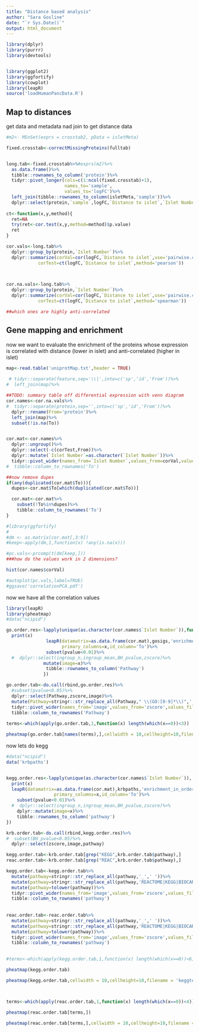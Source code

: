 ```yaml
---
title: "Distance based analysis"
author: "Sara Gosline"
date: "`r Sys.Date()`"
output: html_document
---
```


```r
library(dplyr)
library(purrr)
library(devtools)


library(ggplot2)
library(ggfortify)
library(cowplot)
library(leapR)
source('loadHumanPancData.R')
```

## Map to distances
get data and metadata nad join to get distance data

```r

#m2<- MSnSet(exprs = crosstab2, pData = isletMeta)

fixed.crosstab<-correctMissingProteins(fulltab)


long.tab<-fixed.crosstab%>%#exprs(m2)%>%
  as.data.frame()%>%
  tibble::rownames_to_column('protein')%>%
  tidyr::pivot_longer(cols=c(1:ncol(fixed.crosstab)+1),
                      names_to='sample',
                      values_to='logFC')%>%
  left_join(tibble::rownames_to_column(isletMeta,'sample'))%>%
  dplyr::select(protein,`sample`,logFC,`Distance to islet`,`Islet Number`)
  
ct<-function(x,y,method){
  ret=NA
  try(ret<-cor.test(x,y,method=method)$p.value)
  ret
}

cor.vals<-long.tab%>%
  dplyr::group_by(protein,`Islet Number`)%>%
  dplyr::summarize(corVal=cor(logFC,`Distance to islet`,use='pairwise.complete.obs',method='pearson'),
            corTest=ct(logFC,`Distance to islet`,method='pearson'))


  
cor.na.vals<-long.tab%>%
  dplyr::group_by(protein,`Islet Number`)%>%
  dplyr::summarize(corVal=cor(logFC,`Distance to islet`,use='pairwise.complete.obs',method='spearman'),
            corTest=ct(logFC,`Distance to islet`,method='spearman'))

##which ones are highly anti-correlated
```

## Gene mapping and enrichment

now we want to evaluate the enrichment of the proteins whose expression is correlated with distance (lower in islet) and anti-correlated (higher in islet) 

```r

map<-read.table('uniprotMap.txt',header = TRUE)
 
 # tidyr::separate(feature,sep='\\|',into=c('sp','id','From'))%>%
#  left_join(map)%>%

##TODO: summary table off differential expression with venn diagram
cor.names<-cor.na.vals%>%
#  tidyr::separate(protein,sep='',into=c('sp','id','From'))%>%
  dplyr::rename(From='protein')%>%
  left_join(map)%>%
  subset(!is.na(To))


cor.mat<-cor.names%>%
  dplyr::ungroup()%>%
  dplyr::select(-c(corTest,From))%>%
  dplyr::mutate(`Islet Number`=as.character(`Islet Number`))%>%
  tidyr::pivot_wider(names_from=`Islet Number`,values_from=corVal,values_fn=list(corVal=mean))#%>%
#  tibble::column_to_rownames('To')

##now remove dupes
if(any(duplicated(cor.mat$To))){
  dupes<-cor.mat$To[which(duplicated(cor.mat$To))]

  cor.mat<-cor.mat%>%
    subset(!To%in%dupes)%>%
    tibble::column_to_rownames('To')
}

#library(ggfortify)
#
#dm <- as.matrix(cor.mat[,3:9])
#keep<-apply(dm,1,function(x) !any(is.na(x)))

#pc.vals<-prcomp(t(dm[keep,]))
###how do the values work in 2 dimensions?

hist(cor.names$corVal)

#autoplot(pc.vals,label=TRUE)
#ggsave('correlationPCA.pdf')
```

now we have all the correlation values

```r
library(leapR)
library(pheatmap)
#data("ncipid")

go.order.res<-lapply(unique(as.character(cor.names$`Islet Number`)),function(x) {
  print(x)
               leapR(datamatrix=as.data.frame(cor.mat),gosigs,'enrichment_in_order',
                     primary_columns=x,id_column='To')%>%
               subset(pvalue<0.01)%>%
  #  dplyr::select(ingroup_n,ingroup_mean,BH_pvalue,zscore)%>%
              mutate(image=x)%>%
               tibble::rownames_to_column('Pathway')
              })

go.order.tab<-do.call(rbind,go.order.res)%>%
  #subset(pvalue<0.05)%>%
  dplyr::select(Pathway,zscore,image)%>%
  mutate(Pathway=stringr::str_replace_all(Pathway," \\(GO:[0-9]*\\)",''))%>%
  tidyr::pivot_wider(names_from='image',values_from='zscore',values_fill=list(zscore=0.0))%>%
  tibble::column_to_rownames('Pathway')
  
terms<-which(apply(go.order.tab,1,function(x) length(which(x==0))<3))

pheatmap(go.order.tab[names(terms),],cellwidth = 10,cellheight=10,filename = 'goBPterms.pdf')
```

now lets do kegg
```r

#data("ncipid")
data('krbpaths')


kegg.order.res<-lapply(unique(as.character(cor.names$`Islet Number`)), function(x) {
  print(x)
  leapR(datamatrix=as.data.frame(cor.mat),krbpaths,'enrichment_in_order',
                  primary_columns=x,id_column='To')%>%
    subset(pvalue<0.01)%>%
  #  dplyr::select(ingroup_n,ingroup_mean,BH_pvalue,zscore)%>%
    dplyr::mutate(image=x)%>%  
    tibble::rownames_to_column('pathway')
})

krb.order.tab<-do.call(rbind,kegg.order.res)%>%
#  subset(BH_pvalue<0.05)%>%
  dplyr::select(zscore,image,pathway)

kegg.order.tab<-krb.order.tab[grep("KEGG",krb.order.tab$pathway),]
reac.order.tab<-krb.order.tab[grep("REAC",krb.order.tab$pathway),]

kegg.order.tab<-kegg.order.tab%>%
  mutate(pathway=stringr::str_replace_all(pathway,'_',' '))%>%
  mutate(pathway=stringr::str_replace_all(pathway,'REACTOME|KEGG|BIOCARTA',''))%>%
  mutate(pathway=tolower(pathway))%>%
  tidyr::pivot_wider(names_from='image',values_from='zscore',values_fill=list(zscore=0.0))%>%
  tibble::column_to_rownames('pathway')
  
  
reac.order.tab<-reac.order.tab%>%
  mutate(pathway=stringr::str_replace_all(pathway,'_',' '))%>%
  mutate(pathway=stringr::str_replace_all(pathway,'REACTOME|KEGG|BIOCARTA',''))%>%
  mutate(pathway=tolower(pathway))%>%
  tidyr::pivot_wider(names_from='image',values_from='zscore',values_fill=list(zscore=0.0))%>%
  tibble::column_to_rownames('pathway')
  

#terms<-which(apply(kegg.order.tab,1,function(x) length(which(x==0))<6))

pheatmap(kegg.order.tab)

pheatmap(kegg.order.tab,cellwidth = 10,cellheight=10,filename = 'keggterms.pdf')



terms<-which(apply(reac.order.tab,1,function(x) length(which(x==0))<4))

pheatmap(reac.order.tab[terms,])

pheatmap(reac.order.tab[terms,],cellwidth = 10,cellheight=10,filename = 'reacterms.pdf')

```

